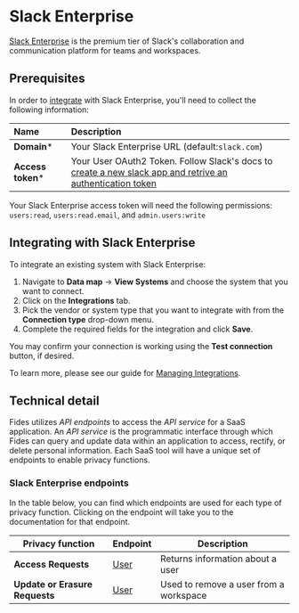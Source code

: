 

# Slack Enterprise
[Slack Enterprise](https://app.slack.com/plans/) is the premium tier of Slack's collaboration and communication platform for teams and workspaces.

## Prerequisites

In order to [integrate](/user-guides/integrations) with Slack Enterprise, you'll need to collect the following information:

| Name                       | Description                                                                                                                             |
| :------------------------- | :-------------------------------------------------------------------------------------------------------------------------------------- |
| **Domain***                | Your Slack Enterprise URL (default:`slack.com`) |
| **Access token***      | Your User OAuth2 Token. Follow Slack's docs to [create a new slack app and retrive an authentication token](https://api.slack.com/start/quickstart)|

<Callout emoji="" type="info"> Your Slack Enterprise access token will need the following permissions: `users:read`, `users:read.email`, and `admin.users:write`</Callout>


## Integrating with Slack Enterprise
To integrate an existing system with Slack Enterprise:

1. Navigate to **Data map** → **View Systems** and choose the system that you want to connect.
2. Click on the **Integrations** tab.
3. Pick the vendor or system type that you want to integrate with from the **Connection type** drop-down menu.
4. Complete the required fields for the integration and click **Save**. 

You may confirm your connection is working using the **Test connection** button, if desired.

To learn more, please see our guide for [Managing Integrations](/user-guides/integrations/manage-integrations).

## Technical detail 

Fides utilizes _API endpoints_ to access the _API service_ for a SaaS application. An _API service_ is the programmatic interface through which Fides can query and update data within an application to access, rectify, or delete personal information. Each SaaS tool will have a unique set of endpoints to enable privacy functions. 

### Slack Enterprise endpoints
In the table below, you can find which endpoints are used for each type of privacy function. Clicking on the endpoint will take you to the documentation for that endpoint.

| Privacy function | Endpoint | Description |
|----|----|----|
| **Access Requests**            | [User](https://api.slack.com/methods/users.lookupByEmail) | Returns information about a user |
| **Update or Erasure Requests** | [User](https://api.slack.com/methods/admin.users.remove) | Used to remove a user from a workspace |
